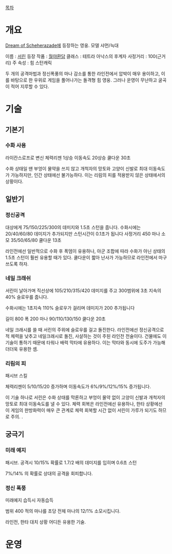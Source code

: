 [[목차]]
= 개요 =

[[Dream of Scheherazade]]에 등장하는 영웅. 모델 샤먼/늑대

이름 : [[서린]]
등장 작품 : [[월야환담]]
클래스 : 테트라 아낙스의 후계자
사정거리 : 100(근거리)
주 속성 : 힘
스턴캐릭

두 개의 공격마법과 정신폭풍의 마나 감소를 통한 라인전에서 압박이 매우 용이하고, 이를 바탕으로 한 우위로 게임을 풀어나가는 돌격형 힘 영웅. 그러나 운영이 무난하고 굴곡이 적어 지루할 수 있다.


= 기술 =
== 기본기 ==
=== 수화 사용 ===

라이칸스로프로 변신  체력리젠 1상승 이동속도 20상승  쿨다운 30초

수화 상태일 땐 부엉이 물약을 쓰지 않고 개척자의 망토와 고양이 신발로 최대 이동속도가 가능하지만, 인간 상태에선 불가능하다. 이는 리림의 피를 적용받지 않은 상태에서의 상황이다.

== 일반기 ==

=== 정신공격 ===
대상에게 75/150/225/300의 데미지와  1.5초 스턴을 줍니다.
수화시에는 20/40/60/80 데미지가 추가되지만 스턴시간이 0.1초가 됩니다  
사정거리 450 마나 소모 35/50/65/80  쿨다운 13초

라인전에선 일반적으로 수화 후 폭뎀이 유용하나, 아군 조합에 따라 수화가 아닌 상태의 1.5초 스턴이 훨씬 유용할 때가 있다. 쿨다운이 짧아 난사가 가능하므로 라인전에서 마구 쓰도록 하자.


=== 네일 크래쉬 ===
서린이 날아가며 직선상에 105/210/315/420 데미지를 주고
300범위에  3초 지속의 40% 슬로우를 줍니다.

수화시에는 1초지속 110% 슬로우가 걸리며 데미지가 200 추가됩니다

길이 800 폭 200 마나 90/110/130/150  쿨다운 20초

네일 크래시를 쓸 때 서린의 주위에 슬로우를 걸고 돌진한다.
라인전에선 정신공격으로 적 체력을 낮추고 네일크래시로 돌진, 사살하는 것이 주된 라인전 전술이다. 건물에도 이 기술이 통하기 때문에 타워나 배럭 막타에 유용하다. 이는 막타와 동시에 도주가 가능해 더더욱 유용한 셈.

=== 리림의 피 ===
패시브 스킬

체력리젠이 5/10/15/20 증가하며  이동속도가 6%/9%/12%/15%  증가됩니다.

이 기술 하나로 서린은 수화 상태를 막론하고 부엉이 물약 없이 고양이 신발과 개척자의 망토로 최대 이동속도를 낼 수 있다. 체력 회복은 라인전에선 유용하나, 한타 상황에선 이 게임의 한방화력이 매우 큰 관계로 체력 회복할 시간 없이 서린이 가루가 되기도 하므로 주의. 
.

== 궁극기 ==

=== 미래 예지 ===
패시브.
공격시 10/15% 확률로 1.7/2 배의 데미지를 입히며 0.6초 스턴

7%/14% 의 확률로 상대의 공격을 회피합니다.

=== 정신 폭풍 ===

미래예지 습득시 자동습득

범위 400  적의 마나를 초당 전체 마나의 12/1% 소모시킵니다.

라인전, 한타 대치 상황 어디든 유용한 기술.

= 운영 =
